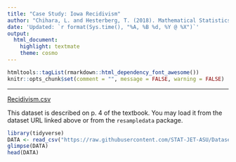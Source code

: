 ```yaml
---
title: "Case Study: Iowa Recidivism"
author: "Chihara, L. and Hesterberg, T. (2018). Mathematical Statistics with Resampling and R, 2nd Ed."
date: 'Updated: `r format(Sys.time(), "%A, %B %d, %Y @ %X")`'
output: 
  html_document: 
    highlight: textmate
    theme: cosmo
---
```


```r
htmltools::tagList(rmarkdown::html_dependency_font_awesome())
knitr::opts_chunk$set(comment = "", message = FALSE, warning = FALSE)
```

<hr>

<i class="fas fa-database"></i> [Recidivism.csv](https://raw.githubusercontent.com/STAT-JET-ASU/Datasets/master/Chihara/Recidivism.csv)

This dataset is described on p. 4 of the textbook. You may load it from the dataset URL linked above or from the `resampledata` package.
    
```r
library(tidyverse)
DATA <- read_csv("https://raw.githubusercontent.com/STAT-JET-ASU/Datasets/master/Chihara/Recidivism.csv")
glimpse(DATA)
head(DATA)
```


